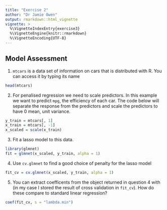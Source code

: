 ```yaml
---
title: "Exercise 2"
author: "Dr Jamie Owen"
output: rmarkdown::html_vignette
vignette: >
  %\VignetteIndexEntry{exercise3}
  %\VignetteEngine{knitr::rmarkdown}
  %\VignetteEncoding{UTF-8}
---
```


## Model Assessment

1. `mtcars` is a data set of information on cars that is distributed with R. You can access it by typing its name

```r
head(mtcars)
```

2. For penalised regression we need to scale predictors. In this example we want to predict `mpg`, the efficiency of each car. The code below will separate the response from the predictors and scale the predictors to have 0 mean, unit variance. 

```r
y_train = mtcars[, 1]
x_train = mtcars[, -1]
x_scaled = scale(x_train)
```


3. Fit a lasso model to this data. 

```r
library(glmnet)
fit = glmnet(x_scaled, y_train, alpha = 1)
```


4. Use `cv.glmnet` to find a good choice of penalty for the lasso model

```r
fit_cv = cv.glmnet(x_scaled, y_train, alpha = 1)
```


5. You can extract coefficents from the object returned in question 4 with (in my case I stored the result of cross validation in `fit_cv`). How do these compare to standard linear regression?

```r
coef(fit_cv, s = "lambda.min")
```

